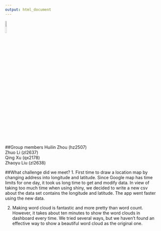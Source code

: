 ```yaml
---
output: html_document
---
```

<img src="image/DS.jpeg" style="width:10%">

##Group members
Huilin Zhou (hz2507)  
Zhuo Li (zl2637)  
Qing Xu (qx2178)  
Zhaoyu Liu (zl2638) 

##What challenge did we meet?
1. First time to draw a location map by changing address into longitude and latitude. Since Google map has time limits for one day, it took us long time to get and modify data. In view of taking too much time when using shiny, we decided to write a new csv about the data set contains the longitude and latitude. The app went faster using the new data.  
  
2. Making word cloud is fantastic and more pretty than word count. However, it takes about ten minutes to show the word clouds in dashboard every time. We tried several ways, but we haven't found an effective way to show a beautiful word cloud as the original one.
